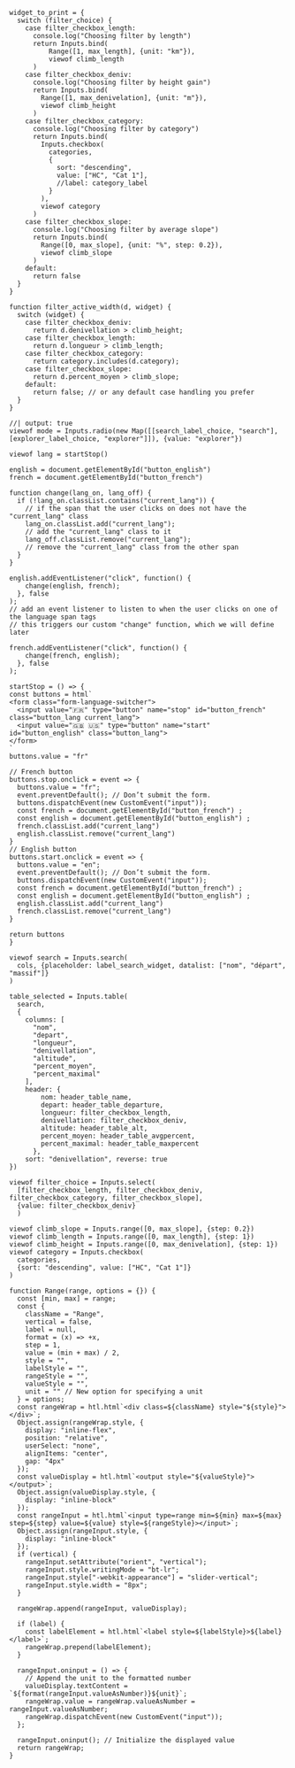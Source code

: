 
```ojs
widget_to_print = {
  switch (filter_choice) {
    case filter_checkbox_length:
      console.log("Choosing filter by length")
      return Inputs.bind(
          Range([1, max_length], {unit: "km"}),
          viewof climb_length
      )
    case filter_checkbox_deniv:
      console.log("Choosing filter by height gain")
      return Inputs.bind(
        Range([1, max_denivelation], {unit: "m"}),
        viewof climb_height
      )
    case filter_checkbox_category:
      console.log("Choosing filter by category")
      return Inputs.bind(
        Inputs.checkbox(
          categories,
          {
            sort: "descending",
            value: ["HC", "Cat 1"],
            //label: category_label
          }
        ),
        viewof category
      )
    case filter_checkbox_slope:
      console.log("Choosing filter by average slope")
      return Inputs.bind(
        Range([0, max_slope], {unit: "%", step: 0.2}),
        viewof climb_slope
      )
    default:
      return false
  }
}

function filter_active_width(d, widget) {
  switch (widget) {
    case filter_checkbox_deniv:
      return d.denivellation > climb_height;
    case filter_checkbox_length:
      return d.longueur > climb_length;
    case filter_checkbox_category:
      return category.includes(d.category);
    case filter_checkbox_slope:
      return d.percent_moyen > climb_slope;
    default:
      return false; // or any default case handling you prefer
  }
}

```


<!---------------------
Visible filters
----------------------->

```ojs
//| output: true
viewof mode = Inputs.radio(new Map([[search_label_choice, "search"], [explorer_label_choice, "explorer"]]), {value: "explorer"})
```


<!------------------
Lang
-------------------->

```ojs
viewof lang = startStop()
```


```ojs
english = document.getElementById("button_english")
french = document.getElementById("button_french")

function change(lang_on, lang_off) {
  if (!lang_on.classList.contains("current_lang")) {
    // if the span that the user clicks on does not have the "current_lang" class
    lang_on.classList.add("current_lang");
    // add the "current_lang" class to it
    lang_off.classList.remove("current_lang");
    // remove the "current_lang" class from the other span
  }
}

english.addEventListener("click", function() {
    change(english, french);
  }, false
);
// add an event listener to listen to when the user clicks on one of the language span tags
// this triggers our custom "change" function, which we will define later

french.addEventListener("click", function() {
    change(french, english);
  }, false
);
```

```ojs
startStop = () => {
const buttons = html`
<form class="form-language-switcher">
  <input value="🇫🇷" type="button" name="stop" id="button_french" class="button_lang current_lang">
  <input value="🇬🇧 🇺🇸" type="button" name="start" id="button_english" class="button_lang">
</form>
`
buttons.value = "fr"

// French button  
buttons.stop.onclick = event => {
  buttons.value = "fr";
  event.preventDefault(); // Don’t submit the form.
  buttons.dispatchEvent(new CustomEvent("input"));                      
  const french = document.getElementById("button_french") ;
  const english = document.getElementById("button_english") ;
  french.classList.add("current_lang")
  english.classList.remove("current_lang")
}
// English button  
buttons.start.onclick = event => {
  buttons.value = "en";
  event.preventDefault(); // Don’t submit the form.
  buttons.dispatchEvent(new CustomEvent("input")); 
  const french = document.getElementById("button_french") ;
  const english = document.getElementById("button_english") ;
  english.classList.add("current_lang")
  french.classList.remove("current_lang")
}

return buttons
}
```

<!-----------
Other inputs
------------->

```ojs
viewof search = Inputs.search(
  cols, {placeholder: label_search_widget, datalist: ["nom", "départ", "massif"]}
)
```

```ojs
table_selected = Inputs.table(
  search,
  {
    columns: [
      "nom",
      "depart",
      "longueur",
      "denivellation",
      "altitude",
      "percent_moyen",
      "percent_maximal"
    ],
    header: {
        nom: header_table_name,
        depart: header_table_departure,
        longueur: filter_checkbox_length,
        denivellation: filter_checkbox_deniv,
        altitude: header_table_alt,
        percent_moyen: header_table_avgpercent,
        percent_maximal: header_table_maxpercent
      },
    sort: "denivellation", reverse: true
})
```


```ojs
viewof filter_choice = Inputs.select(
  [filter_checkbox_length, filter_checkbox_deniv, filter_checkbox_category, filter_checkbox_slope],
  {value: filter_checkbox_deniv}
  )
```


<!--------------------------
Behind the stage filters
--------------------------->

```ojs
viewof climb_slope = Inputs.range([0, max_slope], {step: 0.2})
viewof climb_length = Inputs.range([0, max_length], {step: 1})
viewof climb_height = Inputs.range([0, max_denivelation], {step: 1})
viewof category = Inputs.checkbox(
  categories,
  {sort: "descending", value: ["HC", "Cat 1"]}
)
```


<!-----------------------------
Functions for inputs
------------------------------->


```ojs
function Range(range, options = {}) {
  const [min, max] = range;
  const {
    className = "Range",
    vertical = false,
    label = null,
    format = (x) => +x,
    step = 1,
    value = (min + max) / 2,
    style = "",
    labelStyle = "",
    rangeStyle = "",
    valueStyle = "",
    unit = "" // New option for specifying a unit
  } = options;
  const rangeWrap = htl.html`<div class=${className} style="${style}"></div>`;
  Object.assign(rangeWrap.style, {
    display: "inline-flex",
    position: "relative",
    userSelect: "none",
    alignItems: "center",
    gap: "4px"
  });
  const valueDisplay = htl.html`<output style="${valueStyle}"></output>`;
  Object.assign(valueDisplay.style, {
    display: "inline-block"
  });
  const rangeInput = htl.html`<input type=range min=${min} max=${max} step=${step} value=${value} style=${rangeStyle}></input>`;
  Object.assign(rangeInput.style, {
    display: "inline-block"
  });
  if (vertical) {
    rangeInput.setAttribute("orient", "vertical");
    rangeInput.style.writingMode = "bt-lr";
    rangeInput.style["-webkit-appearance"] = "slider-vertical";
    rangeInput.style.width = "8px";
  }

  rangeWrap.append(rangeInput, valueDisplay);

  if (label) {
    const labelElement = htl.html`<label style=${labelStyle}>${label}</label>`;
    rangeWrap.prepend(labelElement);
  }

  rangeInput.oninput = () => {
    // Append the unit to the formatted number
    valueDisplay.textContent = `${format(rangeInput.valueAsNumber)}${unit}`;
    rangeWrap.value = rangeWrap.valueAsNumber = rangeInput.valueAsNumber;
    rangeWrap.dispatchEvent(new CustomEvent("input"));
  };

  rangeInput.oninput(); // Initialize the displayed value
  return rangeWrap;
}
```
